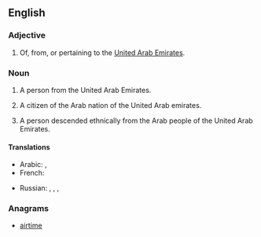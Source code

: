 {{also|emirati}}
==English==

===Adjective===
{{en-adj|-}}

# Of, from, or pertaining to the [[United Arab Emirates]].

===Noun===
{{en-noun}}

# A person from the United Arab Emirates.
# {{historical}} A citizen of the Arab nation of the United Arab emirates.
# A person descended ethnically from the Arab people of the United Arab Emirates.

====Translations====
{{trans-top|A person from the United Arab Emirates}}
* Arabic: {{t|ar|إماراتي‎|m|tr='imaraatiy|sc=Arab}}, {{t|ar|إماراتية|f|tr='imaratíyya|sc=Arab}}
* French: {{t-|fr|émirati}}
{{trans-mid}}
* Russian: {{t|ru|житель ОАЭ|m|tr=žítel' o-a-é|sc=Cyrl}},  {{t|ru|жительница ОАЭ|f|tr=žítel'nica o-a-é|sc=Cyrl}}, {{t|ru|эмиратец|m|tr=emirátec|sc=Cyrl}}, {{t|ru|эмиратка|f|tr=emirátka|sc=Cyrl}}
{{trans-bottom}}

===Anagrams===
* {{alphagram|aeiimrt}} [[airtime#English|airtime]]